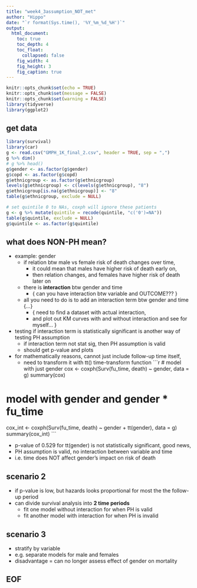 ```yaml
---
title: "week4_3assumption_NOT_met"
author: "Hippo"
date: "`r format(Sys.time(), '%Y_%m_%d_%H')`"
output: 
  html_document:
    toc: true
    toc_depth: 4
    toc_float:
      collapsed: false
    fig_width: 4
    fig_height: 3
    fig_caption: true
---
```


```r
knitr::opts_chunk$set(echo = TRUE)
knitr::opts_chunk$set(message = FALSE)
knitr::opts_chunk$set(warning = FALSE)
library(tidyverse)
library(ggplot2)
```

## get data
```r
library(survival)
library(car)
g <- read.csv("GMPH_1K_final_2.csv", header = TRUE, sep = ",")
g %>% dim()
# g %>% head()
g$gender <- as.factor(g$gender)
g$copd <- as.factor(g$copd)
g$ethnicgroup <- as.factor(g$ethnicgroup)
levels(g$ethnicgroup) <- c(levels(g$ethnicgroup), "8")
g$ethnicgroup[is.na(g$ethnicgroup)] <- "8"
table(g$ethnicgroup, exclude = NULL)

# set quintile 0 to NAs, coxph will ignore these patients
g <- g %>% mutate(quintile = recode(quintile, "c('0')=NA"))
table(g$quintile, exclude = NULL)
g$quintile <- as.factor(g$quintile)
```

## what does NON-PH mean?
- example: gender
    - if relation btw male vs female risk of death changes over time,
        - it could mean that males have higher risk of death early on,
        - then relation changes, and females have higher risk of death later on
    - there is **interaction** btw gender and time
        - { can you have interaction btw variable and OUTCOME??? }
    - all you need to do is to add an interaction term btw gender and time {...}
        - { need to find a dataset with actual interaction,
        - and plot out KM curves with and without interaction and see for myself... }
- testing if interaction term is statistically significant is another way of testing PH assumption
    - if interaction term not stat sig, then PH assumption is valid
    - should get p-value and plots
- for mathematically reasons, cannot just include follow-up time itself,
    - need to transform it with tt() time-transform function
```r
# model with just gender
cox <- coxph(Surv(fu_time, death) ~ gender, data = g)
summary(cox)

# model with gender and gender * fu_time
cox_int <- coxph(Surv(fu_time, death) ~ gender + tt(gender), data = g)
summary(cox_int)
```

- p-value of 0.529 for tt(gender) is not statistically significant, good news, 
- PH assumption is valid, no interaction between variable and time
- i.e. time does NOT affect gender's impact on risk of death

## scenario 2
- if p-value is low, but hazards looks proportional for most the the follow-up period
- can divide survival analysis into **2 time periods**
    - fit one model without interaction for when PH is valid
    - fit another model with interaction for when PH is invalid

## scenario 3
- stratify by variable
- e.g. separate models for male and females
- disadvantage = can no longer assess effect of gender on mortality

## EOF